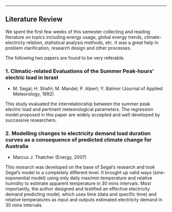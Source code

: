 
*************
Literature Review
-------------------

We spent the first few weeks of this semester collecting and reading literature on topics including energy usage, global energy trends, climate-electricty relation, statistical analysis methods, etc. It was a great help in problem clarification, research design and other processes.

The following two papers are found to be very referable.

### 1. Climatic-related Evaluations of the Summer Peak-hours’ electric load in Israel
* M. Segal; H. Shafri; M. Mandel; P. Alpert; Y. Balmor (Journal of Applied Meteorology, 1992)

This study evaluated the interrelationship between the summer peak electric load and pertinent meteorological parameters. The regression model proposed in this paper are widely accepted and well developed by successive researchers.


### 2. Modelling changes to electricity demand load duration curves as a consequence of predicted climate change for Australia
* Marcus J. Thatcher (Energy, 2007)

This research was developed on the base of Segal's research and took Segal's model to a completely different level. It brought up valid ways (sine-exponential model) using only daily max/min temperature and relative humidity to estimate apparent temperature in 30 mins intervals. Most importantly, the author designed and testified an effective electricity demand predicting model, which uses time (data and specific time) and relative temperatures as input and outputs estimated electriicty demand in 30 mins intervals.


